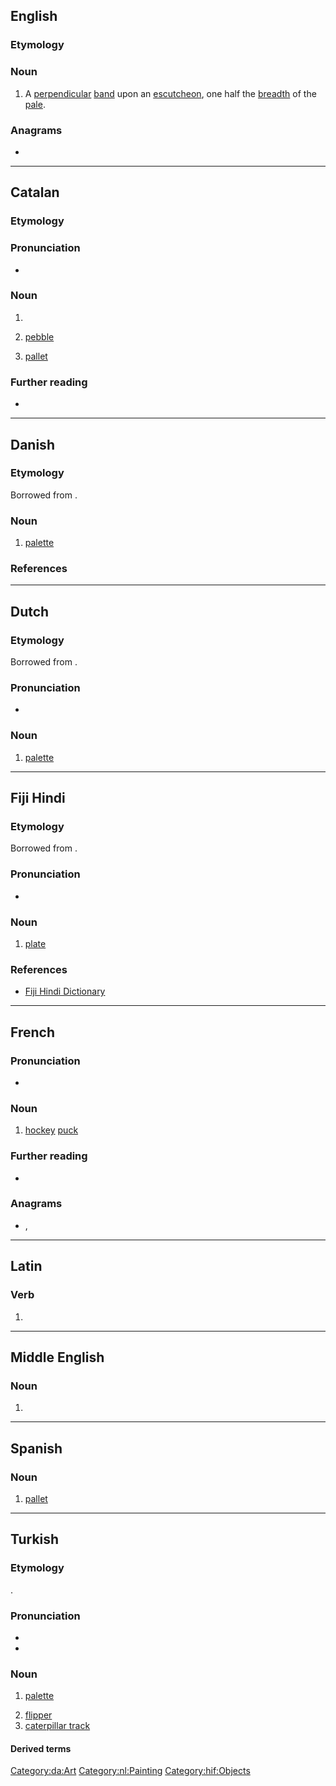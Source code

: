 ==English==

===Etymology===
{{suffix|en|pale|et}}

===Noun===
{{en-noun}}

# {{lb|en|heraldiccharge}} A [[perpendicular]] [[band]] upon an [[escutcheon]], one half the [[breadth]] of the [[pale]].

===Anagrams===
* {{anagrams|en|a=aelpt|-petal|Patel|Plate|leapt|lepta|pelta|petal|plate|platé|pleat|tepal}}

----

==Catalan==

===Etymology===
{{af|ca|pal|-et}}

===Pronunciation===
* {{ca-IPA}}

===Noun===
{{ca-noun|m}}

# {{diminutive of|ca|pal||pole}}
# {{lb|ca|geology}} [[pebble]]
#: {{syn|ca|còdol|mac de torrent}}
# [[pallet]] {{gloss|portable platform}}

===Further reading===
* {{R:IEC2}}

----

==Danish==

===Etymology===
Borrowed from {{bor|da|fr|palette}}.

===Noun===
{{da-noun|paletten|paletter}}

# [[palette]]

===References===
{{R:DDO}}

[[Category:da:Art]]

----

==Dutch==

===Etymology===
Borrowed from {{bor|nl|fr|palette}}.

===Pronunciation===
* {{audio|nl|Nl-palet.ogg|Audio}}

===Noun===
{{nl-noun|n|paletten|paletje}}

# [[palette]]

[[Category:nl:Painting]]

----

==Fiji Hindi==

===Etymology===
Borrowed from {{bor|hif|en|plate}}.

===Pronunciation===
* {{IPA|hif|/pəleːʈ/}}

===Noun===
{{head|hif|nouns}}

# [[plate]]

===References===
* [https://web.archive.org/web/20080308065956/http://www.geocities.com/fijihindi/FijiHindiEnglishDict.htm#p Fiji Hindi Dictionary]

[[Category:hif:Objects]]

----

==French==

===Pronunciation===
* {{audio|fr|LL-Q150 (fra)-LoquaxFR-palet.wav|Audio}}

===Noun===
{{fr-noun|m}}

# [[hockey]] [[puck]]

===Further reading===
* {{R:TLFi}}

===Anagrams===
* {{l|fr|pelât}}, {{l|fr|plate}}

----

==Latin==

===Verb===
{{la-verb-form|pālet}}

# {{inflection of|la|pālō||3|s|pres|actv|subj}}

----

==Middle English==

===Noun===
{{head|enm|noun}}

# {{alt form|enm|palate}}

----

==Spanish==

===Noun===
{{es-noun|m}}

# [[pallet]]

----

==Turkish==

===Etymology===
{{bor+|tr|fr|palette}}.

===Pronunciation===
* {{IPA|tr|/paˈlet/}}
* {{hyph|tr|pa|let}}

===Noun===
{{tr-noun|i|ler}}

# {{lb|tr|painting}} [[palette]]
# [[flipper]] {{gloss|paddle-like rubber covering for the foot}}
# [[caterpillar track]]
#: {{syn|tr|tırtıl}}

====Derived terms====
{{der3|tr
|paletli
|paletsiz
|palet vurmak}}
